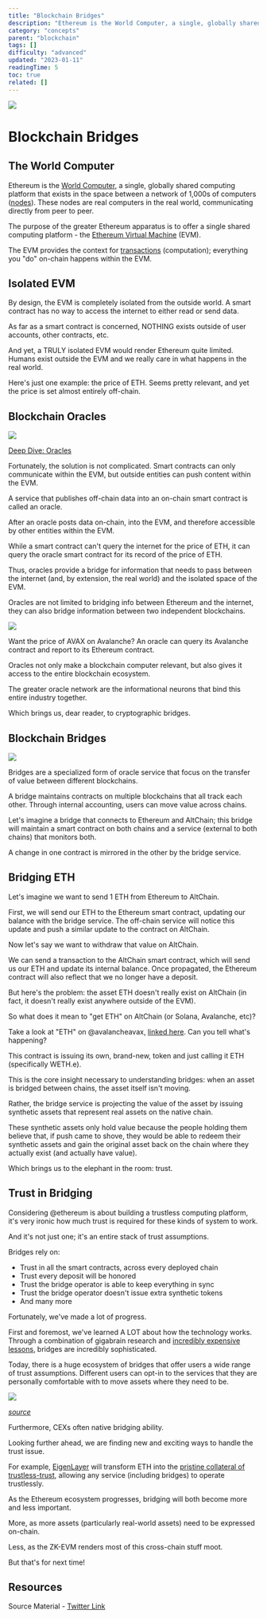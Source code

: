 ```yaml
---
title: "Blockchain Bridges"
description: "Ethereum is the World Computer, a single, globally shared computing platform that exists in the space between a network of 1,000s of computers (nodes)."
category: "concepts"
parent: "blockchain"
tags: []
difficulty: "advanced"
updated: "2023-01-11"
readingTime: 5
toc: true
related: []
---
```


![](/images/bridge-banner.png)

# Blockchain Bridges

## The World Computer

Ethereum is the [World Computer](https://inevitableeth.com/home/ethereum/world-computer), a single, globally shared computing platform that exists in the space between a network of 1,000s of computers ([nodes](https://inevitableeth.com/home/ethereum/node)). These nodes are real computers in the real world, communicating directly from peer to peer. 

The purpose of the greater Ethereum apparatus is to offer a single shared computing platform - the [Ethereum Virtual Machine](https://inevitableeth.com/home/ethereum/evm) (EVM).

The EVM provides the context for [transactions](/ethereum/transaction) (computation); everything you "do" on-chain happens within the EVM.

## Isolated EVM

By design, the EVM is completely isolated from the outside world. A smart contract has no way to access the internet to either read or send data.

As far as a smart contract is concerned, NOTHING exists outside of user accounts, other contracts, etc.

And yet, a TRULY isolated EVM would render Ethereum quite limited. Humans exist outside the EVM and we really care in what happens in the real world.

Here's just one example: the price of ETH. Seems pretty relevant, and yet the price is set almost entirely off-chain.

## Blockchain Oracles

![](/images/bridge-1.png)

[Deep Dive: Oracles](/concepts/oracle)

Fortunately, the solution is not complicated. Smart contracts can only communicate within the EVM, but outside entities can push content within the EVM.

A service that publishes off-chain data into an on-chain smart contract is called an oracle.

After an oracle posts data on-chain, into the EVM, and therefore accessible by other entities within the EVM.

While a smart contract can't query the internet for the price of ETH, it can query the oracle smart contract for its record of the price of ETH.

Thus, oracles provide a bridge for information that needs to pass between the internet (and, by extension, the real world) and the isolated space of the EVM.

Oracles are not limited to bridging info between Ethereum and the internet, they can also bridge information between two independent blockchains.

![](/images/bridge-2.png)

Want the price of AVAX on Avalanche? An oracle can query its Avalanche contract and report to its Ethereum contract.

Oracles not only make a blockchain computer relevant, but also gives it access to the entire blockchain ecosystem.

The greater oracle network are the informational neurons that bind this entire industry together.

Which brings us, dear reader, to cryptographic bridges.

## Blockchain Bridges

![](/images/bridge-3.png)

Bridges are a specialized form of oracle service that focus on the transfer of value between different blockchains.

A bridge maintains contracts on multiple blockchains that all track each other. Through internal accounting, users can move value across chains.

Let's imagine a bridge that connects to Ethereum and AltChain; this bridge will maintain a smart contract on both chains and a service (external to both chains) that monitors both.

A change in one contract is mirrored in the other by the bridge service.

## Bridging ETH

Let's imagine we want to send 1 ETH from Ethereum to AltChain.

First, we will send our ETH to the Ethereum smart contract, updating our balance with the bridge service. The off-chain service will notice this update and push a similar update to the contract on AltChain.

Now let's say we want to withdraw that value on AltChain.

We can send a transaction to the AltChain smart contract, which will send us our ETH and update its internal balance. Once propagated, the Ethereum contract will also reflect that we no longer have a deposit.

But here's the problem: the asset ETH doesn't really exist on AltChain (in fact, it doesn't really exist anywhere outside of the EVM).

So what does it mean to "get ETH" on AltChain (or Solana, Avalanche, etc)?

Take a look at "ETH" on @avalancheavax, [linked here](https://snowtrace.io/token/0x49d5c2bdffac6ce2bfdb6640f4f80f226bc10bab). Can you tell what's happening?

This contract is issuing its own, brand-new, token and just calling it ETH (specifically WETH.e).

This is the core insight necessary to understanding bridges: when an asset is bridged between chains, the asset itself isn't moving.

Rather, the bridge service is projecting the value of the asset by issuing synthetic assets that represent real assets on the native chain.

These synthetic assets only hold value because the people holding them believe that, if push came to shove, they would be able to redeem their synthetic assets and gain the original asset back on the chain where they actually exist (and actually have value).

Which brings us to the elephant in the room: trust.

## Trust in Bridging

Considering @ethereum is about building a trustless computing platform, it's very ironic how much trust is required for these kinds of system to work.

And it's not just one; it's an entire stack of trust assumptions.

Bridges rely on:

*   Trust in all the smart contracts, across every deployed chain
*   Trust every deposit will be honored
*   Trust the bridge operator is able to keep everything in sync
*   Trust the bridge operator doesn't issue extra synthetic tokens
*   And many more

Fortunately, we've made a lot of progress.

First and foremost, we've learned A LOT about how the technology works. Through a combination of gigabrain research and [incredibly expensive lessons](https://rekt.news/wormhole-rekt/), bridges are incredibly sophisticated.

Today, there is a huge ecosystem of bridges that offer users a wide range of trust assumptions. Different users can opt-in to the services that they are personally comfortable with to move assets where they need to be.

![](/images/bridge-4.png)

[*source*](https://ethereum.org/en/developers/docs/bridges/)

Furthermore, CEXs often native bridging ability.

Looking further ahead, we are finding new and exciting ways to handle the trust issue.

For example, [EigenLayer](/ethereum/eigenlayer) will transform ETH into the [pristine collateral of trustless-trust](/ethereum/trustless-trust), allowing any service (including bridges) to operate trustlessly.

As the Ethereum ecosystem progresses, bridging will both become more and less important.

More, as more assets (particularly real-world assets) need to be expressed on-chain.

Less, as the ZK-EVM renders most of this cross-chain stuff moot.

But that's for next time!

## Resources

Source Material - [Twitter Link](https://twitter.com/logarithmicrex/status/1613352790763667456)
